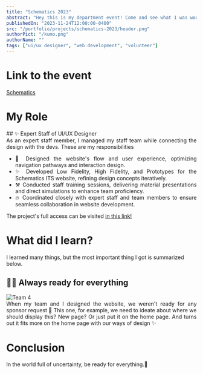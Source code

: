 ```yaml
---
title: "Schematics 2023"
abstract: "Hey this is my department event! Come and see what I was working on"
publishedOn: "2023-11-24T12:00:00-0400"
src: "/portfolio/projects/schematics-2023/header.png"
authorPict: "/kumo.png"
authorName: ""
tags: ["ui/ux designer", "web development", "volunteer"]
---
```


# Link to the event

[Schematics](https://www.instagram.com/schematics.its/)

# My Role

<div align="justify"></div>
## ✨ Expert Staff of UI/UX Designer

<div align="justify">
As an expert staff member, I managed my staff team while connecting the design with the devs. These are my responsibilities

- 🎨 Designed the website's flow and user experience, optimizing navigation pathways and interaction design.
- ✨ Developed Low Fidelity, High Fidelity, and Prototypes for the Schematics ITS website, refining design concepts iteratively.
- ⚒️ Conducted staff training sessions, delivering material presentations and direct simulations to enhance team proficiency.
- 🔥 Coordinated closely with expert staff and team members to ensure seamless collaboration in website development.

The project's full access can be visited [in this link!](https://www.figma.com/design/u5NhRuBk3QtPbtPuxyZlzM/Portfolio?node-id=3-186341&t=q08JK4ANKbM2ucPT-0)

</div>

# What did I learn?

I learned many things, but the most important thing I got is summarized below.

## 🐦‍🔥 Always ready for everything

<div className="flex justify-center rounded-xl pb-10 pt-4">
  <Image
    src="/portfolio/projects/schematics-2023/content.png"
    alt="Team 4"
    layout="responsive"
    width={1920}
    height={1080}
    quality={100}
    className="h-auto w-full rounded-xl"
  />
</div>

<div align="justify">
  When my team and I designed the website, we weren't ready for any sponsor
  request 🥲 This one, for example, we need to ideate about where we should
  display this? New page? Or just put it on the home page. And turns out it fits
  more on the home page with our ways of design ✨
</div>

# Conclusion

<div align="justify">
  In the world full of uncertainty, be ready for everything.💖
</div>
